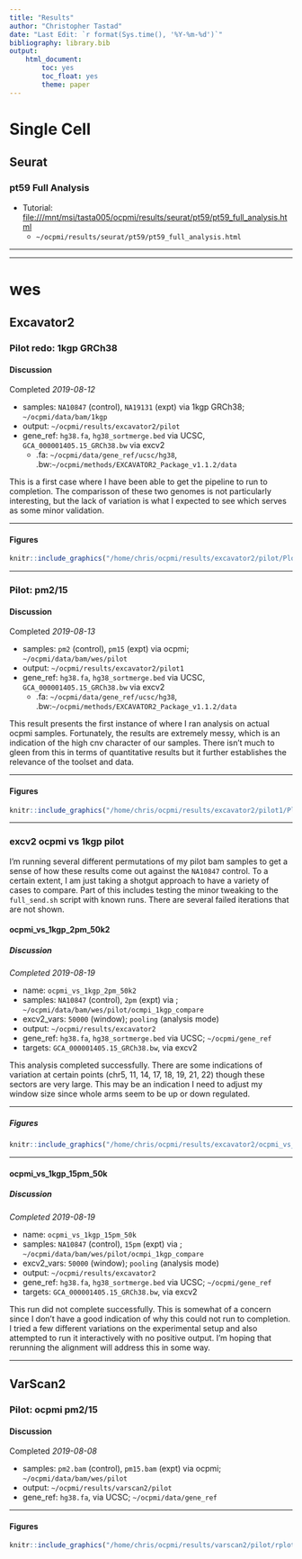 ```yaml
---
title: "Results"
author: "Christopher Tastad"
date: "Last Edit: `r format(Sys.time(), '%Y-%m-%d')`"
bibliography: library.bib
output:
    html_document:
        toc: yes
        toc_float: yes
        theme: paper
---
```


# Single Cell

## Seurat

### pt59 Full Analysis

* Tutorial: [file:///mnt/msi/tasta005/ocpmi/results/seurat/pt59/pt59_full_analysis.html](file:///mnt/msi/tasta005/ocpmi/results/seurat/pt59/pt59_full_analysis.html)
    - `~/ocpmi/results/seurat/pt59/pt59_full_analysis.html`

***

***

# wes

## Excavator2

### Pilot redo: 1kgp GRCh38 {.tabset .tabfade}

#### Discussion

Completed *2019-08-12*

* samples: `NA10847` (control), `NA19131` (expt) via 1kgp GRCh38; `~/ocpmi/data/bam/1kgp`
* output: `~/ocpmi/results/excavator2/pilot`
* gene_ref: `hg38.fa`, `hg38_sortmerge.bed` via UCSC, `GCA_000001405.15_GRCh38.bw` via excv2
    - .fa: `~/ocpmi/data/gene_ref/ucsc/hg38`, .bw:`~/ocpmi/methods/EXCAVATOR2_Package_v1.1.2/data`

This is a first case where I have been able to get the pipeline to run to completion. The comparisson of these two genomes is not particularly interesting, but the lack of variation is what I expected to see which serves as some minor validation.

***

#### Figures

```r
knitr::include_graphics("/home/chris/ocpmi/results/excavator2/pilot/Plots/NA19131/combined.pdf")
```

***

### Pilot: pm2/15 {.tabset .tabfade}

#### Discussion

Completed *2019-08-13*

* samples: `pm2` (control), `pm15` (expt) via ocpmi; `~/ocpmi/data/bam/wes/pilot`
* output: `~/ocpmi/results/excavator2/pilot1`
* gene_ref: `hg38.fa`, `hg38_sortmerge.bed` via UCSC, `GCA_000001405.15_GRCh38.bw` via excv2
    - .fa: `~/ocpmi/data/gene_ref/ucsc/hg38`, .bw:`~/ocpmi/methods/EXCAVATOR2_Package_v1.1.2/data`

This result presents the first instance of where I ran analysis on actual ocpmi samples. Fortunately, the results are extremely messy, which is an indication of the high cnv character of our samples. There isn't much to gleen from this in terms of quantitative results but it further establishes the relevance of the toolset and data.

***

#### Figures

```r
knitr::include_graphics("/home/chris/ocpmi/results/excavator2/pilot1/Plots/pm2/combined.pdf")
```

***

### excv2 ocpmi vs 1kgp pilot

I'm running several different permutations of my pilot bam samples to get a sense of how these results come out against the `NA10847` control. To a certain extent, I am just taking a shotgut approach to have a variety of cases to compare. Part of this includes testing the minor tweaking to the `full_send.sh` script with known runs. There are several failed iterations that are not shown.

#### ocpmi_vs_1kgp_2pm_50k2 {.tabset .tabfade}

##### Discussion

*Completed 2019-08-19*

* name: `ocpmi_vs_1kgp_2pm_50k2`
* samples: `NA10847` (control), `2pm` (expt) via ; `~/ocpmi/data/bam/wes/pilot/ocmpi_1kgp_compare`
* excv2_vars: `50000` (window); `pooling` (analysis mode)
* output: `~/ocpmi/results/excavator2`
* gene_ref: `hg38.fa`, `hg38_sortmerge.bed` via UCSC; `~/ocpmi/gene_ref`
* targets: `GCA_000001405.15_GRCh38.bw`, via excv2

This analysis completed successfully. There are some indications of variation at certain points (chr5, 11, 14, 17, 18, 19, 21, 22) though these sectors are very large. This may be an indication I need to adjust my window size since whole arms seem to be up or down regulated.

***

##### Figures

```r
knitr::include_graphics("/home/chris/ocpmi/results/excavator2/ocpmi_vs_1kgp_2pm_50k2/Plots/pm2/combined.pdf")
```

***

#### ocpmi_vs_1kgp_15pm_50k {.tabset .tabfade}

##### Discussion

*Completed 2019-08-19*

* name: `ocpmi_vs_1kgp_15pm_50k`
* samples: `NA10847` (control), `15pm` (expt) via ; `~/ocpmi/data/bam/wes/pilot/ocmpi_1kgp_compare`
* excv2_vars: `50000` (window); `pooling` (analysis mode)
* output: `~/ocpmi/results/excavator2`
* gene_ref: `hg38.fa`, `hg38_sortmerge.bed` via UCSC; `~/ocpmi/gene_ref`
* targets: `GCA_000001405.15_GRCh38.bw`, via excv2

This run did not complete successfully. This is somewhat of a concern since I don't have a good indication of why this could not run to completion. I tried a few different variations on the experimental setup and also attempted to run it interactively with no positive output. I'm hoping that rerunning the alignment will address this in some way.

***

## VarScan2

### Pilot: ocpmi pm2/15 {.tabset .tabfade}

#### Discussion

Completed *2019-08-08*

* samples: `pm2.bam` (control), `pm15.bam` (expt) via ocpmi; `~/ocpmi/data/bam/wes/pilot`
* output: `~/ocpmi/results/varscan2/pilot`
* gene_ref: `hg38.fa`, via UCSC; `~/ocpmi/data/gene_ref`

***

#### Figures

```r
knitr::include_graphics("/home/chris/ocpmi/results/varscan2/pilot/rplot.pdf")
```

